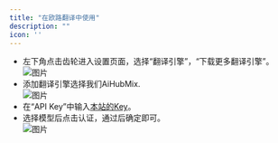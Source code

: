 ```yaml
---
title: "在欧路翻译中使用"
description: ""
icon: ''
---
```


- 左下角点击齿轮进入设置页面，选择“翻译引擎”，“下载更多翻译引擎”。  
![图片](../../public/cn/oulu1.png)  
- 添加翻译引擎选择我们AiHubMix.  
![图片](../../public/cn/oulu2.png)  
- 在“API Key”中输入[本站的Key](https://aihubmix.com/token)。  
- 选择模型后点击认证，通过后确定即可。  
![图片](../../public/cn/oulu3.png)
